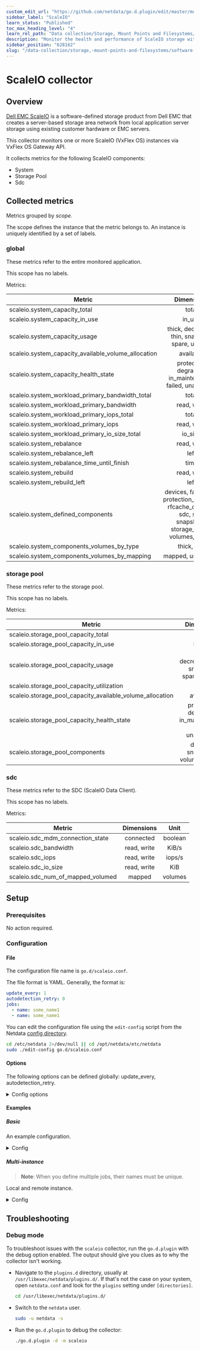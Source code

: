 ```yaml
---
custom_edit_url: "https://github.com/netdata/go.d.plugin/edit/master/modules/scaleio/README.md"
sidebar_label: "ScaleIO"
learn_status: "Published"
toc_max_heading_level: "4"
learn_rel_path: "Data collection/Storage, Mount Points and Filesystems/Software Storage"
description: "Monitor the health and performance of ScaleIO storage with zero configuration, per-second metric granularity, and interactive visualizations."
sidebar_position: "628162"
slug: "/data-collection/storage,-mount-points-and-filesystems/software-storage/scaleio"
---
```

# ScaleIO collector

## Overview

[Dell EMC ScaleIO](https://www.dellemc.com/en-us/storage/data-storage/software-defined-storage.htm) is a
software-defined storage product from Dell EMC that creates a server-based storage area network from local application
server storage using existing customer hardware or EMC servers.

This collector monitors one or more ScaleIO (VxFlex OS) instances via VxFlex OS Gateway API.

It collects metrics for the following ScaleIO components:

- System
- Storage Pool
- Sdc

## Collected metrics

Metrics grouped by *scope*.

The scope defines the instance that the metric belongs to. An instance is uniquely identified by a set of labels.

### global

These metrics refer to the entire monitored application.

This scope has no labels.

Metrics:

| Metric                                              |                                                  Dimensions                                                   |    Unit    |
|-----------------------------------------------------|:-------------------------------------------------------------------------------------------------------------:|:----------:|
| scaleio.system_capacity_total                       |                                                     total                                                     |    KiB     |
| scaleio.system_capacity_in_use                      |                                                    in_use                                                     |    KiB     |
| scaleio.system_capacity_usage                       |                                thick, decreased, thin, snapshot, spare, unused                                |    KiB     |
| scaleio.system_capacity_available_volume_allocation |                                                   available                                                   |    KiB     |
| scaleio.system_capacity_health_state                |                           protected, degraded, in_maintenance, failed, unavailable                            |    KiB     |
| scaleio.system_workload_primary_bandwidth_total     |                                                     total                                                     |   KiB/s    |
| scaleio.system_workload_primary_bandwidth           |                                                  read, write                                                  |   KiB/s    |
| scaleio.system_workload_primary_iops_total          |                                                     total                                                     |   iops/s   |
| scaleio.system_workload_primary_iops                |                                                  read, write                                                  |   iops/s   |
| scaleio.system_workload_primary_io_size_total       |                                                    io_size                                                    |    KiB     |
| scaleio.system_rebalance                            |                                                  read, write                                                  |   KiB/s    |
| scaleio.system_rebalance_left                       |                                                     left                                                      |    KiB     |
| scaleio.system_rebalance_time_until_finish          |                                                     time                                                      |  seconds   |
| scaleio.system_rebuild                              |                                                  read, write                                                  |   KiB/s    |
| scaleio.system_rebuild_left                         |                                                     left                                                      |    KiB     |
| scaleio.system_defined_components                   | devices, fault_sets, protection_domains, rfcache_devices, sdc, sds, snapshots, storage_pools, volumes, vtrees | components |
| scaleio.system_components_volumes_by_type           |                                                  thick, thin                                                  |  volumes   |
| scaleio.system_components_volumes_by_mapping        |                                               mapped, unmapped                                                |  volumes   |

### storage pool

These metrics refer to the storage pool.

This scope has no labels.

Metrics:

| Metric                                                    |                        Dimensions                        |    Unit    |
|-----------------------------------------------------------|:--------------------------------------------------------:|:----------:|
| scaleio.storage_pool_capacity_total                       |                          total                           |    KiB     |
| scaleio.storage_pool_capacity_in_use                      |                          in_use                          |    KiB     |
| scaleio.storage_pool_capacity_usage                       |     thick, decreased, thin, snapshot, spare, unused      |    KiB     |
| scaleio.storage_pool_capacity_utilization                 |                           used                           | percentage |
| scaleio.storage_pool_capacity_available_volume_allocation |                        available                         |    KiB     |
| scaleio.storage_pool_capacity_health_state                | protected, degraded, in_maintenance, failed, unavailable |    KiB     |
| scaleio.storage_pool_components                           |           devices, snapshots, volumes, vtrees            | components |

### sdc

These metrics refer to the SDC (ScaleIO Data Client).

This scope has no labels.

Metrics:

| Metric                            | Dimensions  |  Unit   |
|-----------------------------------|:-----------:|:-------:|
| scaleio.sdc_mdm_connection_state  |  connected  | boolean |
| scaleio.sdc_bandwidth             | read, write |  KiB/s  |
| scaleio.sdc_iops                  | read, write | iops/s  |
| scaleio.sdc_io_size               | read, write |   KiB   |
| scaleio.sdc_num_of_mapped_volumed |   mapped    | volumes |

## Setup

### Prerequisites

No action required.

### Configuration

#### File

The configuration file name is `go.d/scaleio.conf`.

The file format is YAML. Generally, the format is:

```yaml
update_every: 1
autodetection_retry: 0
jobs:
  - name: some_name1
  - name: some_name1
```

You can edit the configuration file using the `edit-config` script from the
Netdata [config directory](/docs/configuring/configuration#the-netdata-config-directory).

```bash
cd /etc/netdata 2>/dev/null || cd /opt/netdata/etc/netdata
sudo ./edit-config go.d/scaleio.conf
```

#### Options

The following options can be defined globally: update_every, autodetection_retry.

<details>
<summary>Config options</summary>

|         Name         | Description                                                                                               |       Default        | Required |
|:--------------------:|-----------------------------------------------------------------------------------------------------------|:--------------------:|:--------:|
|     update_every     | Data collection frequency.                                                                                |          5           |          |
| autodetection_retry  | Re-check interval in seconds. Zero means not to schedule re-check.                                        |          0           |          |
|         url          | Server URL.                                                                                               | https://127.0.0.1:80 |   yes    |
|       timeout        | HTTP request timeout.                                                                                     |          1           |          |
|       username       | Username for basic HTTP authentication.                                                                   |                      |   yes    |
|       password       | Password for basic HTTP authentication.                                                                   |                      |   yes    |
|      proxy_url       | Proxy URL.                                                                                                |                      |          |
|    proxy_username    | Username for proxy basic HTTP authentication.                                                             |                      |          |
|    proxy_password    | Password for proxy basic HTTP authentication.                                                             |                      |          |
|        method        | HTTP request method.                                                                                      |         GET          |          |
|         body         | HTTP request body.                                                                                        |                      |          |
|       headers        | HTTP request headers.                                                                                     |                      |          |
| not_follow_redirects | Redirect handling policy. Controls whether the client follows redirects.                                  |          no          |          |
|   tls_skip_verify    | Server certificate chain and hostname validation policy. Controls whether the client performs this check. |          no          |          |
|        tls_ca        | Certification authority that the client uses when verifying the server's certificates.                    |                      |          |
|       tls_cert       | Client TLS certificate.                                                                                   |                      |          |
|       tls_key        | Client TLS key.                                                                                           |                      |          |

</details>

#### Examples

##### Basic

An example configuration.
<details>
<summary>Config</summary>

```yaml
jobs:
  - name: local
    url: https://127.0.0.1
    username: admin
    password: password
    tls_skip_verify: yes  # self-signed certificate
```

</details>

##### Multi-instance

> **Note**: When you define multiple jobs, their names must be unique.

Local and remote instance.

<details>
<summary>Config</summary>

```yaml
jobs:
  - name: local
    url: https://127.0.0.1
    username: admin
    password: password
    tls_skip_verify: yes  # self-signed certificate

  - name: remote
    url: https://203.0.113.10
    username: admin
    password: password
    tls_skip_verify: yes
```

</details>

## Troubleshooting

### Debug mode

To troubleshoot issues with the `scaleio` collector, run the `go.d.plugin` with the debug option enabled. The output
should give you clues as to why the collector isn't working.

- Navigate to the `plugins.d` directory, usually at `/usr/libexec/netdata/plugins.d/`. If that's not the case on
  your system, open `netdata.conf` and look for the `plugins` setting under `[directories]`.

  ```bash
  cd /usr/libexec/netdata/plugins.d/
  ```

- Switch to the `netdata` user.

  ```bash
  sudo -u netdata -s
  ```

- Run the `go.d.plugin` to debug the collector:

  ```bash
  ./go.d.plugin -d -m scaleio
  ```
